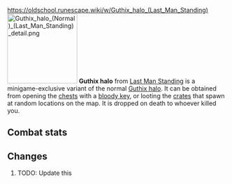 https://oldschool.runescape.wiki/w/Guthix_halo_(Last_Man_Standing)
{{Infobox Item
|name = Guthix halo
|image = [[File:Guthix halo (Normal) (Last Man Standing).png]]
|release = [[4 August]] [[2016]]
|update = Last Man Standing Beta and Splashing Restrictions  # TODO: Update this
|members = No
|quest = No
|tradeable = No
|placeholder = No
|equipable = Yes
|stackable = No
|noteable = Yes
|options = Wear, Drop
|examine = Halo with the protection of Guthix.
|value = 5
|alchable = No
|weight = 0.3
|id = 27163
}}
[[File:Guthix halo (Normal) (Last Man Standing) detail.png|160px|left]]
'''Guthix halo''' from [[Last Man Standing]] is a minigame-exclusive variant of the normal [[Guthix halo]]. It can be obtained from opening the [[Chest (Last Man Standing)|chests]] with a [[bloody key]], or looting the [[Crate (Last Man Standing)|crates]] that spawn at random locations on the map. It is dropped on death to whoever killed you.

==Combat stats==
{{Infobox Bonuses
|astab = 0
|aslash = 0
|acrush = 0
|amagic = 0
|arange = 0
|dstab = 11
|dslash = 12
|dcrush = 10
|dmagic = 11
|drange = -1
|str = 0
|rstr = 0
|mdmg = 0
|prayer = 3
|slot = head
|image = [[File:Guthix halo (Normal) (Last Man Standing) equipped male.png|160px]]
|altimage = [[File:Guthix halo (Normal) (Last Man Standing) equipped female.png|160px]]
}}

==Changes==
# TODO: Update this
{{Subject changes header}}
{{Subject changes
|date = 4 August 2016
|update = Last Man Standing
|change = The item was made fully available with the release of Last Man Standing.
}}
{{Subject changes footer}}

{{Last Man Standing In-game Items}}